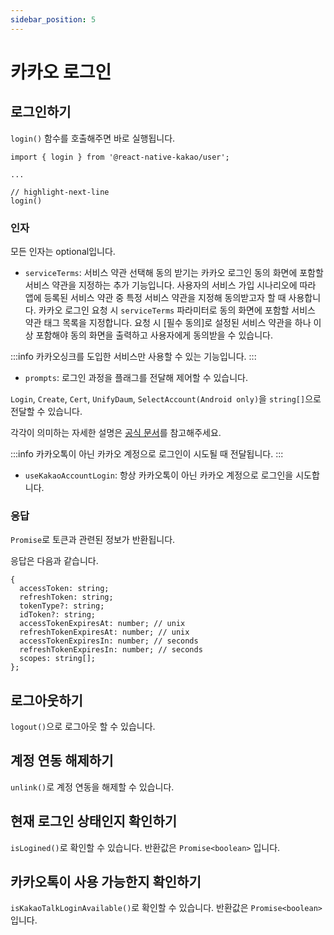 ```yaml
---
sidebar_position: 5
---
```


# 카카오 로그인

## 로그인하기

`login()` 함수를 호출해주면 바로 실행됩니다.

```tsx
import { login } from '@react-native-kakao/user';

...

// highlight-next-line
login()
```

### 인자

모든 인자는 optional입니다.

- `serviceTerms`: 서비스 약관 선택해 동의 받기는 카카오 로그인 동의 화면에 포함할 서비스 약관을
지정하는 추가 기능입니다. 사용자의 서비스 가입 시나리오에 따라 앱에 등록된 서비스
약관 중 특정 서비스 약관을 지정해 동의받고자 할 때 사용합니다. 카카오 로그인 요청 시
`serviceTerms` 파라미터로 동의 화면에 포함할 서비스 약관 태그 목록을 지정합니다.
요청 시 [필수 동의]로 설정된 서비스 약관을 하나 이상 포함해야 동의 화면을 출력하고 사용자에게 동의받을 수 있습니다.

:::info
카카오싱크를 도입한 서비스만 사용할 수 있는 기능입니다.
:::

- `prompts`: 로그인 과정을 플래그를 전달해 제어할 수 있습니다.

`Login`, `Create`, `Cert`, `UnifyDaum`, `SelectAccount(Android only)`을 `string[]`으로 전달할 수 있습니다.

각각이 의미하는 자세한 설명은 [공식 문서](https://developers.kakao.com/docs/latest/ko/kakaologin/ios#request-code-re-authentication)를 참고해주세요.

:::info
카카오톡이 아닌 카카오 계정으로 로그인이 시도될 때 전달됩니다.
:::

- `useKakaoAccountLogin`: 항상 카카오톡이 아닌 카카오 계정으로 로그인을 시도합니다.

### 응답

`Promise`로 토큰과 관련된 정보가 반환됩니다.

응답은 다음과 같습니다.

```tsx title='KakaoLoginToken'
{
  accessToken: string;
  refreshToken: string;
  tokenType?: string;
  idToken?: string;
  accessTokenExpiresAt: number; // unix
  refreshTokenExpiresAt: number; // unix
  accessTokenExpiresIn: number; // seconds
  refreshTokenExpiresIn: number; // seconds
  scopes: string[];
};
```

## 로그아웃하기

`logout()`으로 로그아웃 할 수 있습니다.

## 계정 연동 해제하기

`unlink()`로 계정 연동을 해제할 수 있습니다.

## 현재 로그인 상태인지 확인하기

`isLogined()`로 확인할 수 있습니다. 반환값은 `Promise<boolean>` 입니다.

## 카카오톡이 사용 가능한지 확인하기

`isKakaoTalkLoginAvailable()`로 확인할 수 있습니다. 반환값은 `Promise<boolean>` 입니다.